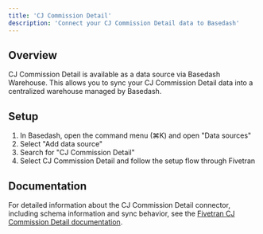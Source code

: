 ```yaml
---
title: 'CJ Commission Detail'
description: 'Connect your CJ Commission Detail data to Basedash'
---
```


## Overview

CJ Commission Detail is available as a data source via Basedash Warehouse. This allows you to sync your CJ Commission Detail data into a centralized warehouse managed by Basedash.

## Setup

1. In Basedash, open the command menu (⌘K) and open "Data sources"
2. Select "Add data source"
3. Search for "CJ Commission Detail"
4. Select CJ Commission Detail and follow the setup flow through Fivetran

## Documentation

For detailed information about the CJ Commission Detail connector, including schema information and sync behavior, see the [Fivetran CJ Commission Detail documentation](https://fivetran.com/docs/connectors/applications/cj-commission-detail).
